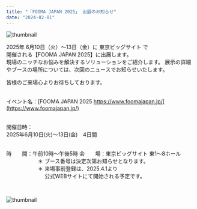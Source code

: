 ```yaml
---
title: "「FOOMA JAPAN 2025」 出展のお知らせ"
date: "2024-02-01"
---
```

![thumbnail](../images/News/2025/2025logo_4.jpg)<br />

2025年 6月10日（火）〜13日（金）に 東京ビッグサイト で <br />
開催される【FOOMA JAPAN 2025】に出展します。
<br />
現場のニッチなお悩みを解決するソリューションをご紹介します。
展示の詳細やブースの場所については、次回のニュースでお知らせいたします。

皆様のご来場心よりお待ちしております。<br /><br />

イベント名：[FOOMA JAPAN 2025 https://www.foomajapan.jp/](https://www.foomajapan.jp/)<br /><br />

開催日時：<br />
2025年6月10日(火)～13日(金)　4日間<br /><br />

時　　間：午前10時～午後5時
会　　場：東京ビッグサイト 東1〜8ホール<br />
　　　　　　＊ ブース番号は決定次第お知らせとなります。<br />
　　　　　　＊ 来場事前登録は、2025.4.1より<br />
　　　　　　　 公式WEBサイトにて開始される予定です。<br />

<br />

![thumbnail](../images/News/2025/2025logo_6.jpg)